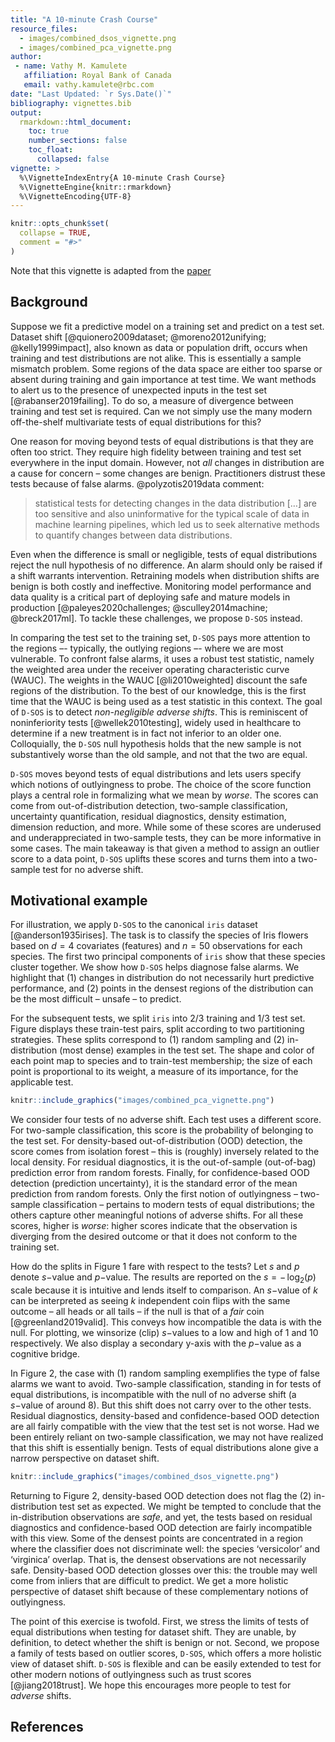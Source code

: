 ```yaml
---
title: "A 10-minute Crash Course"
resource_files:
  - images/combined_dsos_vignette.png
  - images/combined_pca_vignette.png
author:
 - name: Vathy M. Kamulete
   affiliation: Royal Bank of Canada
   email: vathy.kamulete@rbc.com
date: "Last Updated: `r Sys.Date()`"
bibliography: vignettes.bib
output:
  rmarkdown::html_document:
    toc: true
    number_sections: false
    toc_float:
      collapsed: false
vignette: >
  %\VignetteIndexEntry{A 10-minute Crash Course}
  %\VignetteEngine{knitr::rmarkdown}
  %\VignetteEncoding{UTF-8}
---
```


```r
knitr::opts_chunk$set(
  collapse = TRUE,
  comment = "#>"
)
```

Note that this vignette is adapted from the
[paper](https://openreview.net/forum?id=S5UG2BLi9xc)

## Background

Suppose we fit a predictive model on a training set and predict on a test set.
Dataset shift [@quionero2009dataset; @moreno2012unifying; @kelly1999impact],
also known as data or population drift,
occurs when training and test distributions are not alike. This is essentially
a sample mismatch problem. Some regions of the data space are either too
sparse or absent during training and gain importance at test time. We want
methods to alert us to the presence of unexpected inputs in the test set
[@rabanser2019failing]. To do so, a measure of divergence between training
and test set is required. Can we not simply use the many modern off-the-shelf
multivariate tests of equal distributions for this?

One reason for moving beyond tests of equal distributions is that they are
often too strict. They require high fidelity between training and test set
everywhere in the input domain. However, not *all* changes in distribution are
a cause for concern -- some changes are benign. Practitioners distrust these
tests because of false alarms. @polyzotis2019data comment:

> statistical tests for detecting changes in the data distribution [...] are too
> sensitive and also uninformative for the typical scale of data in machine learning
> pipelines, which led us to seek alternative methods to quantify changes between
> data distributions.

Even when the difference is small or negligible, tests of equal distributions
reject the null hypothesis of no difference. An alarm should only be raised if
a shift warrants intervention. Retraining models when distribution shifts are
benign is both costly and ineffective. Monitoring model performance and data
quality is a critical part of deploying safe and mature models in production
[@paleyes2020challenges; @sculley2014machine; @breck2017ml].
To tackle these challenges, we propose `D-SOS` instead.

In comparing the test set to the training set, `D-SOS` pays more attention to
the regions –- typically, the outlying regions –- where we are most vulnerable.
To confront false alarms, it uses a robust test statistic, namely the
weighted area under the receiver operating characteristic curve (WAUC). The
weights in the WAUC [@li2010weighted] discount the safe regions of the
distribution. To the best of our knowledge, this is the first time that the
WAUC is being used as a test statistic in this context. The goal of `D-SOS` is
to detect *non-negligible adverse shifts*. This is reminiscent of noninferiority
tests [@wellek2010testing], widely used in healthcare to determine if a new
treatment is in fact not inferior to an older one. Colloquially, the `D-SOS`
null hypothesis holds that the new sample is not substantively worse than the
old sample, and not that the two are equal.

`D-SOS` moves beyond tests of equal distributions and lets users specify which
notions of outlyingness to probe. The choice of the score function plays a
central role in formalizing what we mean by *worse*. The scores can come from
out-of-distribution detection, two-sample classification, uncertainty
quantification, residual diagnostics, density estimation, dimension reduction,
and more. While some of these scores are underused and underappreciated in
two-sample tests, they can be more informative in some cases. The main takeaway
is that given a method to assign an outlier score to a data point, `D-SOS`
uplifts these scores and turns them into a two-sample test for no adverse
shift.

## Motivational example

For illustration, we apply `D-SOS` to the canonical `iris` dataset
[@anderson1935irises]. The task is to classify the species of Iris flowers
based on $d=4$ covariates (features) and $n=50$ observations for each
species. The first two principal components of `iris` show that these species
cluster together. We show how `D-SOS` helps diagnose false alarms. We highlight
that (1) changes in distribution do not necessarily hurt predictive performance,
and (2) points in the densest regions of the distribution can be the most
difficult -- unsafe -- to predict.

For the subsequent tests, we split `iris` into 2/3 training and 1/3 test set.
Figure \ref{fig:iris-pca} displays these train-test pairs, split according to
two partitioning strategies. These splits correspond to (1) random sampling and
(2) in-distribution (most dense) examples in the test set. The shape and color
of each point map to species and to train-test membership; the size of each
point is proportional to its weight, a measure of its importance, for the
applicable test.


```r
knitr::include_graphics("images/combined_pca_vignette.png")
```

We consider four tests of no adverse shift. Each test uses a different score.
For two-sample classification, this score is the probability
of belonging to the test set. For density-based out-of-distribution
(OOD) detection, the score comes from isolation forest -- this
is (roughly) inversely related to the local density. For residual diagnostics,
it is the out-of-sample (out-of-bag) prediction error from random forests.
Finally, for confidence-based OOD detection (prediction uncertainty), it is
the standard error of the mean prediction from random forests.
Only the first notion of outlyingness -- two-sample
classification -- pertains to modern tests of equal distributions; the others
capture other meaningful notions of adverse shifts. For all these scores, higher
is *worse*: higher scores indicate that the observation is diverging from the
desired outcome or that it does not conform to the training set.

How do the splits in Figure 1 fare with respect to
the tests? Let $s$ and $p$ denote $s-$value and $p-$value. The
results are reported on the $s = -\, \log_{2}(p)$ scale because it is intuitive
and lends itself to comparison. An $s-$value of $k$ can be interpreted
as seeing $k$ independent coin flips with the same outcome -- all heads or
all tails -- if the null is that of a *fair* coin [@greenland2019valid]. This
conveys how incompatible the data is with the null. For plotting, we
winsorize (clip) $s-$values to a low and high of 1 and 10 respectively. We
also display a secondary y-axis with the $p-$value as a cognitive bridge.

In Figure 2, the case with (1) random sampling exemplifies
the type of false alarms we want to avoid. Two-sample classification, standing
in for tests of equal distributions, is incompatible with the null of no adverse
shift (a $s-$value of around 8). But this shift does not carry over to the
other tests. Residual diagnostics, density-based and confidence-based OOD
detection are all fairly compatible with the view that the test set is not worse.
Had we been entirely reliant on two-sample classification, we may not have
realized that this shift is essentially benign. Tests of equal distributions
alone give a narrow perspective on dataset shift.

```r
knitr::include_graphics("images/combined_dsos_vignette.png")
```

Returning to Figure 2, density-based OOD detection does not
flag the (2) in-distribution test set as expected.
We might be tempted to conclude that the in-distribution observations are
*safe*, and yet, the tests based on residual diagnostics and confidence-based
OOD detection are fairly incompatible with this view. Some of the densest
points are concentrated in a region where the classifier does not discriminate
well: the species 'versicolor' and 'virginica' overlap. That is, the densest
observations are not necessarily safe. Density-based OOD detection glosses over
this: the trouble may well come from inliers that are difficult to predict.
We get a more holistic perspective of dataset shift because of these
complementary notions of outlyingness.

The point of this exercise is twofold. First, we stress the limits of
tests of equal distributions when testing for dataset shift. They are
unable, by definition, to detect whether the shift is benign or not.
Second, we propose a family of tests based on outlier scores, `D-SOS`,
which offers a more holistic view of dataset shift. `D-SOS`
is flexible and can be easily extended to test for other modern notions of
outlyingness such as trust scores [@jiang2018trust]. We hope this
encourages more people to test for *adverse* shifts.

## References
